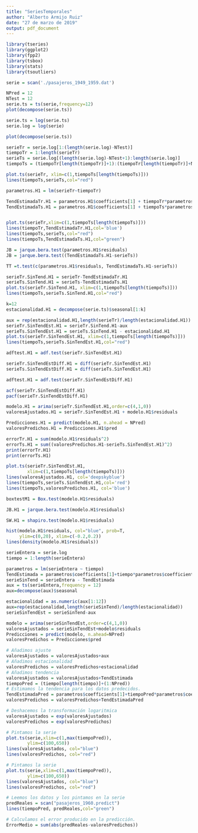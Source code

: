 ---
title: "SeriesTemporales"
author: "Alberto Armijo Ruiz"
date: "27 de marzo de 2019"
output: pdf_document
---

```{r}
library(tseries)
library(ggplot2)
library(fpp2)
library(tsbox)
library(stats)
library(tsoutliers)
```

```{r}
serie = scan('./pasajeros_1949_1959.dat')
```

```{r}
NPred = 12
NTest = 12
serie.ts = ts(serie,frequency=12)
plot(decompose(serie.ts))
```


```{r}
serie.ts = log(serie.ts)
serie.log = log(serie)

plot(decompose(serie.ts))
```

```{r}
serieTr = serie.log[1:(length(serie.log)-NTest)]
tiempoTr = 1:length(serieTr)
serieTs = serie.log[(length(serie.log)-NTest+1):length(serie.log)]
tiempoTs = (tiempoTr[length(tiempoTr)]+1):(tiempoTr[length(tiempoTr)]+NTest)

plot.ts(serieTr, xlim=c(1,tiempoTs[length(tiempoTs)]))
lines(tiempoTs,serieTs,col="red")
```

```{r}
parametros.H1 = lm(serieTr~tiempoTr)

TendEstimadaTr.H1 = parametros.H1$coefficients[1] + tiempoTr*parametros.H1$coefficients[2]
TendEstimadaTs.H1 = parametros.H1$coefficients[1] + tiempoTs*parametros.H1$coefficients[2]


plot.ts(serieTr,xlim=c(1,tiempoTs[length(tiempoTs)]))
lines(tiempoTr,TendEstimadaTr.H1,col='blue')
lines(tiempoTs,serieTs,col="red")
lines(tiempoTs,TendEstimadaTs.H1,col="green")
```

```{r}
JB = jarque.bera.test(parametros.H1$residuals)
JB = jarque.bera.test((TendEstimadaTs.H1-serieTs))

TT =t.test(c(parametros.H1$residuals, TendEstimadaTs.H1-serieTs))
```



```{r}
serieTr.SinTend.H1 = serieTr-TendEstimadaTr.H1
serieTs.SinTend.H1 = serieTs-TendEstimadaTs.H1
plot.ts(serieTr.SinTend.H1, xlim=c(1,tiempoTs[length(tiempoTs)]))
lines(tiempoTs,serieTs.SinTend.H1,col="red")
```


```{r}
k=12
estacionalidad.H1 = decompose(serie.ts)$seasonal[1:k]

aux = rep(estacionalidad.H1,length(serieTr)/length(estacionalidad.H1))
serieTr.SinTendEst.H1 = serieTr.SinTend.H1-aux
serieTs.SinTendEst.H1 = serieTs.SinTend.H1 - estacionalidad.H1
plot.ts(serieTr.SinTendEst.H1, xlim=c(1,tiempoTs[length(tiempoTs)]))
lines(tiempoTs,serieTs.SinTendEst.H1,col="red")
```

```{r}
adftest.H1 = adf.test(serieTr.SinTendEst.H1)

serieTr.SinTendEstDiff.H1 = diff(serieTr.SinTendEst.H1)
serieTs.SinTendEstDiff.H1 = diff(serieTs.SinTendEst.H1)

adftest.H1 = adf.test(serieTr.SinTendEstDiff.H1)
```

```{r}
acf(serieTr.SinTendEstDiff.H1)
pacf(serieTr.SinTendEstDiff.H1)
```


```{r}
modelo.H1 = arima(serieTr.SinTendEst.H1,order=c(4,1,0))
valoresAjustados.H1 = serieTr.SinTendEst.H1 + modelo.H1$residuals

Predicciones.H1 = predict(modelo.H1, n.ahead = NPred)
valoresPredichos.H1 = Predicciones.H1$pred

errorTr.H1 = sum(modelo.H1$residuals^2)
errorTs.H1 = sum((valoresPredichos.H1-serieTs.SinTendEst.H1)^2)
print(errorTr.H1)
print(errorTs.H1)
```

```{r}
plot.ts(serieTr.SinTendEst.H1,
        xlim=c(1,tiempoTs[length(tiempoTs)]))
lines(valoresAjustados.H1, col='deepskyblue')
lines(tiempoTs,serieTs.SinTendEst.H1,col='red')
lines(tiempoTs,valoresPredichos.H1, col='blue')
```


```{r}
boxtestM1 = Box.test(modelo.H1$residuals)

JB.H1 = jarque.bera.test(modelo.H1$residuals)

SW.H1 = shapiro.test(modelo.H1$residuals)

hist(modelo.H1$residuals, col="blue", prob=T,
     ylim=c(0,20), xlim=c(-0.2,0.2))
lines(density(modelo.H1$residuals))
```

```{r}
serieEntera = serie.log
tiempo = 1:length(serieEntera)

parametros = lm(serieEntera ~ tiempo)
TendEstimada = parametros$coefficients[1]+tiempo*parametros$coefficients[2]
serieSinTend = serieEntera - TendEstimada
aux = ts(serieEntera,frequency = 12)
aux=decompose(aux)$seasonal

estacionalidad = as.numeric(aux[1:12])
aux=rep(estacionalidad,length(serieSinTend)/length(estacionalidad))
serieSinTendEst = serieSinTend-aux

modelo = arima(serieSinTendEst,order=c(4,1,0))
valoresAjustados = serieSinTendEst+modelo$residuals
Predicciones = predict(modelo, n.ahead=NPred)
valoresPredichos = Predicciones$pred
```


```{r}
# Añadimos ajuste
valoresAjustados = valoresAjustados+aux
# Añadimos estacionalidad
valoresPredichos = valoresPredichos+estacionalidad
# Añadimos tendencia
valoresAjustados = valoresAjustados+TendEstimada
tiempoPred = (tiempo[length(tiempo)]+(1:NPred))
# Estimamos la tendencia para los datos predecidos.
TendEstimadaPred = parametros$coefficients[1]+tiempoPred*parametros$coefficients[2]
valoresPredichos = valoresPredichos+TendEstimadaPred

# Deshacemos la transformación logaritmica
valoresAjustados = exp(valoresAjustados)
valoresPredichos = exp(valoresPredichos)

# Pintamos la serie
plot.ts(serie,xlim=c(1,max(tiempoPred)),
        ylim=c(100,650))
lines(valoresAjustados, col="blue")
lines(valoresPredichos, col="red")
```

```{r}
# Pintamos la serie
plot.ts(serie,xlim=c(1,max(tiempoPred)),
        ylim=c(100,650))
lines(valoresAjustados, col="blue")
lines(valoresPredichos, col="red")

# Leemos los datos y los pintamos en la serie
predReales = scan("pasajeros_1960.predict")
lines(tiempoPred, predReales,col="green")

# Calculamos el error producido en la predicción.
ErrorMedio = sum(abs(predReales-valoresPredichos))
```

